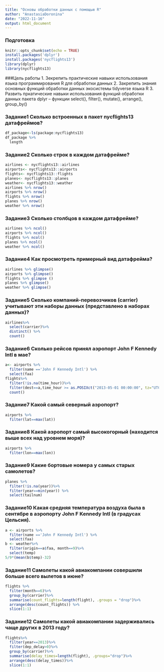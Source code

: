 ```yaml
---
title: "Основы обработки данных с помощью R"
author: "AnastasiaDoronina"
date: "2022-11-16"
output: html_document
---
```


### Подготовка
```r
knitr::opts_chunk$set(echo = TRUE)
install.packages('dplyr')
install.packages('nycflights13')
library(dplyr)
library(nycflights13)
```

###Цель работы
1. Зекрепить практические навыки использования языка программирования R для обработки данных
2. Закрепить знания основных функций обработки данных экосистемы tidyverse языка R
3. Развить пркатические навыки использования функций обработки данных пакета dplyr – функции
select(), filter(), mutate(), arrange(), group_by()



### Задание1 Сколько встроенных в пакет nycflights13 датафреймов?
```r
df_package<-ls(package:nycflights13)
df_package %>%
  length
```
### Задание2 Сколько строк в каждом датафрейме?
```r
airlines <- nycflights13::airlines
airports<- nycflights13::airports
flights<- nycflights13::flights
planes<- nycflights13::planes
weather<- nycflights13::weather
airlines %>% nrow()
airports %>% nrow()
flights %>% nrow()  
planes %>% nrow()
weather %>% nrow()
```
### Задание3 Сколько столбцов в каждом датафрейме?
```r
airlines %>% ncol()
airports %>% ncol()
flights %>% ncol()
planes %>% ncol()
weather %>% ncol()
```
### Задание4 Как просмотреть примерный вид датафрейма?
```r
airlines %>% glimpse()
airports %>% glimpse()
flights %>% glimpse ()
planes %>% glimpse()
weather %>% glimpse()
```
### Задание5 Сколько компаний-перевозчиков (carrier) учитывают эти наборы данных (представлено в наборах данных)?
```r
airlines%>%
  select(carrier)%>%
  distinct() %>%
  count()
```
### Задание6 Сколько рейсов принял аэропорт John F Kennedy Intl в мае?
```r
a<- airports %>%
  filter(name =='John F Kennedy Intl') %>%
  select(faa)
flights%>%
  filter(!is.na(time_hour))%>%
  filter(dest==a,time_hour >= as.POSIXct("2013-05-01 00:00:00", tz="UTC"), time_hour<= as.POSIXct("2013-05-31 24:59:59", tz="UTC"))%>%
  count()
```
### Задание7 Какой самый северный аэропорт?
```r
airports %>%
  filter(lat==max(lat))
```
### Задание8 Какой аэропорт самый высокогорный (находится выше всех над уровнем моря)?
```r
airports %>%
  filter(lon==max(lon))
```
### Задание9 Какие бортовые номера у самых старых самолетов?
```r
planes %>%
  filter(!is.na(year))%>%
  filter(year==min(year)) %>%
  select(tailnum)
```
### Задание10 Какая средняя температура воздуха была в сентябре в аэропорту John F Kennedy Intl (в градусах Цельсия).
```r
a <- airports %>%
  filter(name =='John F Kennedy Intl') %>%
  select(faa)
b <- weather%>%
  filter(origin==a$faa, month==9)%>%
  select(temp)
5/9*(mean(b$temp)-32)
```
### Задание11 Самолеты какой авиакомпании совершили больше всего вылетов в июне?
```r
flights %>%
  filter(month==6)%>%
  group_by(carrier)%>%
  summarise(count_flights=length(flight), .groups = "drop")%>%
  arrange(desc(count_flights)) %>%
  slice(1:1)
```
### Задание12 Самолеты какой авиакомпании задерживались чаще других в 2013 году?
```r

flights%>%
  filter(year==2013)%>%
  filter(dep_delay>0)%>%
  group_by(carrier)%>%
  summarise(delay_times=length(flight), .groups="drop")%>%
  arrange(desc(delay_times))%>%
  slice(1:1)
```
